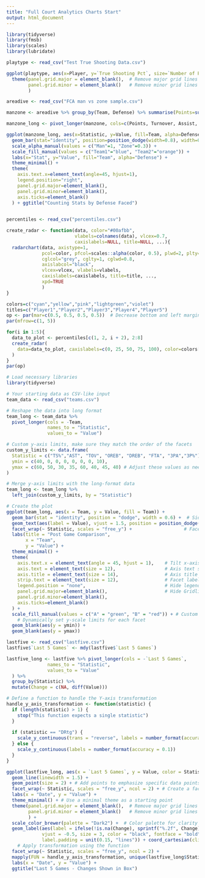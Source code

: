 ---
title: "Full Court Analytics Charts Start"
output: html_document
---

```{r}
library(tidyverse)
library(fmsb)
library(scales)
library(lubridate)
```

```{r}
playtype <- read_csv("Test True Shooting Data.csv")

```

```{r}
ggplot(playtype, aes(x=Player, y=`True Shooting Pct`, size=`Number of Poss`, color=Playtype)) + geom_point() + theme(axis.text.x=element_text(angle=45, hjust=1)) + labs(title="True Shooting % by Player and PlayType", x="Player", y="True Shooting %") + scale_size_continuous(name = "Number of Possessions", range=c(0,13)) + theme_minimal() + facet_wrap(~ Playtype) +
  theme(panel.grid.major = element_blank(),  # Remove major grid lines
        panel.grid.minor = element_blank()   # Remove minor grid lines
        )
```
```{r}
areadive <- read_csv("FCA man vs zone sample.csv")

manzone <- areadive %>% group_by(Team, Defense) %>% summarise(Points=sum(Points), Turnover=sum(Turnover), Assist=sum(Assist), Rebounds=sum(Rebounds), Blocks=sum(Blocks), Steal=sum(Steal))

manzone_long <- pivot_longer(manzone, cols=c(Points, Turnover, Assist, Rebounds, Blocks, Steal), names_to="Statistic", values_to="Value")

ggplot(manzone_long, aes(x=Statistic, y=Value, fill=Team, alpha=Defense)) +
  geom_bar(stat="identity", position=position_dodge(width=0.8), width=0.7) +
  scale_alpha_manual(values = c("Man"=1, "Zone"=0.3)) +
  scale_fill_manual(values = c("Team1"="blue", "Team2"="orange")) +
  labs(x="Stat", y="Value", fill="Team", alpha="Defense") +
  theme_minimal() +
  theme(
    axis.text.x=element_text(angle=45, hjust=1),
    legend.position="right",
    panel.grid.major=element_blank(),
    panel.grid.minor=element_blank(),
    axis.ticks=element_blank()
  ) + ggtitle("Counting Stats by Defense Faced")
  
```

```{r}
percentiles <- read_csv("percentiles.csv")

create_radar <- function(data, color="#00afbb", 
                         vlabels=colnames(data), vlcex=0.7, 
                         caxislabels=NULL, title=NULL, ...){
  radarchart(data, axistype=1, 
             pcol=color, pfcol=scales::alpha(color, 0.5), plwd=2, plty=1,
             cglcol="grey", cglty=1, cglwd=0.8,
             axislabcol="black", 
             vlcex=vlcex, vlabels=vlabels, 
             caxislabels=caxislabels, title=title, ...,
             xpd=TRUE
             )
}

colors=c("cyan","yellow","pink","lightgreen","violet")
titles=c("Player1","Player2","Player3","Player4","Player5")
op <- par(mar=c(0.5, 0.5, 0.5, 0.5))  # Decrease bottom and left margins to give more space to plots
par(mfrow=c(1, 5)) 

for(i in 1:5){
  data_to_plot <- percentiles[c(1, 2, i + 2), 2:8]
  create_radar(
    data=data_to_plot, caxislabels=c(0, 25, 50, 75, 100), color=colors[i], title=titles[i], vlabels=colnames(percentiles)[2:8]
  )
}
par(op)
```

```{r}
# Load necessary libraries
library(tidyverse)

# Your starting data as CSV-like input
team_data <- read_csv("teams.csv")

# Reshape the data into long format
team_long <- team_data %>%
  pivot_longer(cols = -Team, 
               names_to = "Statistic", 
               values_to = "Value")

# Custom y-axis limits, make sure they match the order of the facets
custom_y_limits <- data.frame(
  Statistic = c("TS%","AST", "TOV", "OREB", "DREB", "FTA", "3PA","3P%"),
  ymin = c(40, 0, 0, 0, 0, 0, 0, 10),
  ymax = c(60, 50, 30, 35, 60, 40, 45, 40) # Adjust these values as needed
)

# Merge y-axis limits with the long-format data
team_long <- team_long %>%
  left_join(custom_y_limits, by = "Statistic")

# Create the plot
ggplot(team_long, aes(x = Team, y = Value, fill = Team)) +
  geom_bar(stat = "identity", position = "dodge", width = 0.6) +  # Side-by-side bars
  geom_text(aes(label = Value), vjust = 1.5, position = position_dodge(width = 0.9), size = 4) + # Add labels to bars
  facet_wrap(~ Statistic, scales = "free_y") +                   # Facet by Statistic with free y-scales
  labs(title = "Post Game Comparison",
       x = "Team",
       y = "Value") +
  theme_minimal() +
  theme(
    axis.text.x = element_text(angle = 45, hjust = 1),    # Tilt x-axis labels for readability
    axis.text = element_text(size = 12),                  # Axis text size
    axis.title = element_text(size = 14),                 # Axis title size
    strip.text = element_text(size = 12),                 # Facet label size
    legend.position = "none",                             # Hide legend (unnecessary with only two teams)
    panel.grid.major=element_blank(),                     # Hide Gridlines
    panel.grid.minor=element_blank(),
    axis.ticks=element_blank()
  ) +
  scale_fill_manual(values = c("A" = "green", "B" = "red")) + # Custom colors for the teams
    # Dynamically set y-scale limits for each facet
  geom_blank(aes(y = ymin)) +  
  geom_blank(aes(y = ymax))
```
```{r}
lastfive <- read_csv("lastfive.csv")
lastfive$`Last 5 Games` <- mdy(lastfive$`Last 5 Games`)

lastfive_long <- lastfive %>% pivot_longer(cols = -`Last 5 Games`,
               names_to = "Statistic",
               values_to = "Value"
  ) %>% 
  group_by(Statistic) %>%
  mutate(Change = c(NA, diff(Value)))

# Define a function to handle the Y-axis transformation
handle_y_axis_transformation <- function(statistic) {
  if (length(statistic) > 1) {
    stop("This function expects a single statistic")
  }
  
  if (statistic == "DRtg") {
    scale_y_continuous(trans = "reverse", labels = number_format(accuracy = 1))
  } else {
    scale_y_continuous(labels = number_format(accuracy = 0.1))
  }
}

ggplot(lastfive_long, aes(x = `Last 5 Games`, y = Value, color = Statistic)) + 
  geom_line(linewidth = 1.5) +
  geom_point(size = 2) + # Add points to emphasize specific data points
  facet_wrap(~ Statistic, scales = "free_y", ncol = 2) + # Create a facet for each statistic, allowing different y-axis scales
  labs(x = "Date", y = "Value") +
  theme_minimal() + # Use a minimal theme as a starting point
  theme(panel.grid.major = element_blank(),  # Remove major grid lines
        panel.grid.minor = element_blank()   # Remove minor grid lines
        ) +
  scale_color_brewer(palette = "Dark2") +  # Color palette for clarity
  geom_label(aes(label = ifelse(!is.na(Change), sprintf("%.2f", Change), "")), 
             vjust = -0.5, size = 3, color = "black", fontface = "bold", 
             label.padding = unit(0.15, "lines")) + coord_cartesian(clip = 'off') +
    # Apply transformation using the function
  facet_wrap(~ Statistic, scales = "free_y", ncol = 2) + 
  mapply(FUN = handle_y_axis_transformation, unique(lastfive_long$Statistic))  +
  labs(x = "Date", y = "Value") +
  ggtitle("Last 5 Games - Changes Shown in Box")
```

